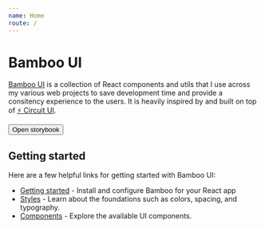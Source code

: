 ```yaml
---
name: Home
route: /
---
```



# Bamboo UI

[Bamboo UI](https://bamboo.madebyconnor.co) is a collection of React components and utils that I use across my various web projects to save development time and provide a consitency experience to the users. It is heavily inspired by and built on top of [⚡️ Circuit UI](https://circuit.sumup.com).

<Wrapper>
  <Button primary href="/storybook" target="_blank">
    Open storybook
  </Button>
</Wrapper>

## Getting started

Here are a few helpful links for getting started with Bamboo UI:

- [Getting started](http://circuit.sumup.com/#/getting-started/developers) - Install and configure Bamboo for your React app
- [Styles](http://circuit.sumup.com/#/styles/colors) - Learn about the foundations such as colors, spacing, and typography.
- [Components](http://bamboo.madebyconnor.co/#/components/badge) - Explore the available UI components.
